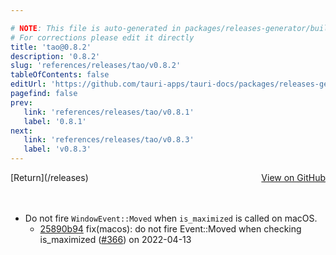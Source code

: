 ```yaml
---

# NOTE: This file is auto-generated in packages/releases-generator/build.ts
# For corrections please edit it directly
title: 'tao@0.8.2'
description: '0.8.2'
slug: 'references/releases/tao/v0.8.2'
tableOfContents: false
editUrl: 'https://github.com/tauri-apps/tauri-docs/packages/releases-generator/build.ts'
pagefind: false
prev:
   link: 'references/releases/tao/v0.8.1'
   label: '0.8.1'
next:
   link: 'references/releases/tao/v0.8.3'
   label: 'v0.8.3'
---
```


<div style="margin-bottom:3rem; display: flex; justify-content: space-between; align-items: center"><span>[Return](/releases)</span><span><a href="https://github.com/tauri-apps/tao/releases/tag/tao-v0.8.2">View on GitHub</a></span></div>

- Do not fire `WindowEvent::Moved` when `is_maximized` is called on macOS.
  - [25890b94](https://github.com/tauri-apps/tao/commit/25890b943f3566cb8b2fc6d5abaff15921caed93) fix(macos): do not fire Event::Moved when checking is_maximized ([#366](https://github.com/tauri-apps/tao/pull/366)) on 2022-04-13

